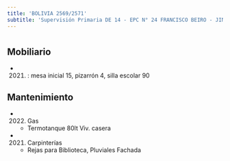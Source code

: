 ```yaml
---
title: 'BOLIVIA 2569/2571'
subtitle: 'Supervisión Primaria DE 14 - EPC N° 24 FRANCISCO BEIRO - JIN D (EPCJS 24/14°) [S]'
---
```


#


## Mobiliario

*  (2021) : mesa inicial 15, pizarrón 4, silla escolar 90 





## Mantenimiento

*  (2022) Gas 
    + Termotanque 80lt Viv. casera

*  (2021) Carpinterías 
    + Rejas para Biblioteca, Pluviales Fachada



